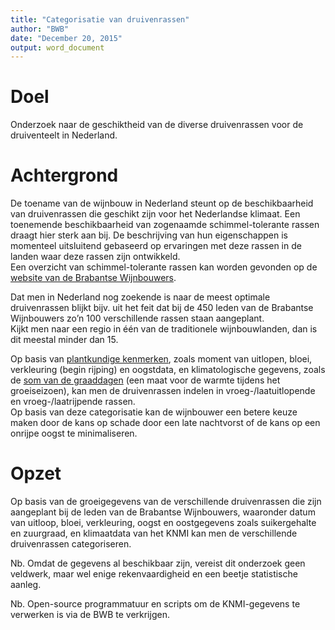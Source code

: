 ```yaml
---
title: "Categorisatie van druivenrassen"
author: "BWB"
date: "December 20, 2015"
output: word_document
---
```


# Doel

Onderzoek naar de geschiktheid van de diverse druivenrassen voor de druiventeelt in Nederland.

# Achtergrond

De toename van de wijnbouw in Nederland steunt op de beschikbaarheid van druivenrassen die geschikt zijn voor het Nederlandse klimaat. Een toenemende beschikbaarheid van zogenaamde schimmel-tolerante rassen draagt hier sterk aan bij. De beschrijving van hun eigenschappen is momenteel uitsluitend gebaseerd op ervaringen met deze rassen in de landen waar deze rassen zijn ontwikkeld.    
Een overzicht van schimmel-tolerante rassen kan worden gevonden op de [website van de Brabantse Wijnbouwers](http://www.brabantsewijnbouwers.nl/index.php?section=13&page=132&student=416).

Dat men in Nederland nog zoekende is naar de meest optimale druivenrassen blijkt bijv. uit het feit dat bij de 450 leden van de Brabantse Wijnbouwers zo'n 100 verschillende rassen staan aangeplant.  
Kijkt men naar een regio in één van de traditionele wijnbouwlanden, dan is dit meestal minder dan 15.

Op basis van [plantkundige kenmerken](http://www.brabantsewijnbouwers.nl/index.php?section=13&category=&page=82), zoals moment van uitlopen, bloei, verkleuring (begin rijping) en oogstdata, en klimatologische gegevens, zoals de [som van de graaddagen](http://www.brabantsewijnbouwers.nl/index.php?section=13&page=57&student=1171) (een maat voor de warmte tijdens het groeiseizoen), kan men de druivenrassen indelen in vroeg-/laatuitlopende en vroeg-/laatrijpende rassen.  
Op basis van deze categorisatie kan de wijnbouwer een betere keuze maken door de kans op schade door een late nachtvorst of de kans op een onrijpe oogst te minimaliseren.

# Opzet

Op basis van de groeigegevens van de verschillende druivenrassen die zijn aangeplant bij de leden van de Brabantse Wijnbouwers, waaronder datum van uitloop, bloei, verkleuring, oogst en oostgegevens zoals suikergehalte en zuurgraad, en klimaatdata van het KNMI kan men de verschillende druivenrassen categoriseren.

Nb. Omdat de gegevens al beschikbaar zijn, vereist dit onderzoek geen veldwerk, maar wel enige rekenvaardigheid en een beetje statistische aanleg.

Nb. Open-source programmatuur en scripts om de KNMI-gegevens te verwerken is via de BWB te verkrijgen.
